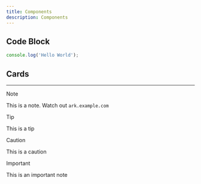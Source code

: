 ```yaml
---
title: Components
description: Components
---
```


## Code Block

```js
console.log('Hello World');
```

## Cards

<Cards>
  <Card title="Learn more about Next.js" href="https://nextjs.org/docs" />
  <Card title="Learn more about Fumadocs" href="https://fumadocs.vercel.app" />
</Cards>

---

> [!NOTE]
>
> This is a note.
> Watch out `ark.example.com`

> [!TIP]
> This is a tip

> [!CAUTION]
> This is a caution

> [!IMPORTANT]
> This is an important note

